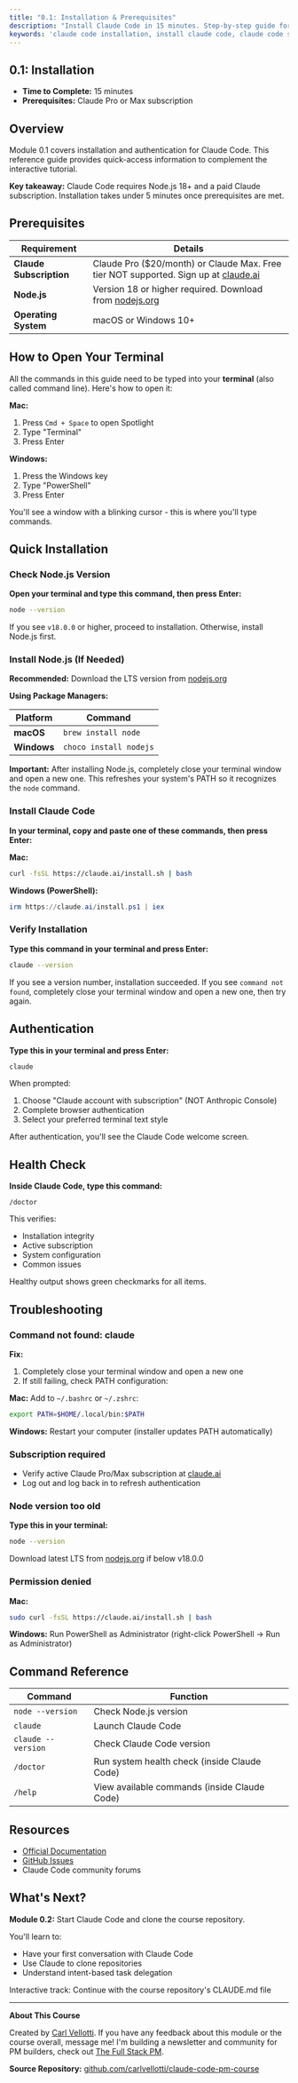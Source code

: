 ```yaml
---
title: "0.1: Installation & Prerequisites"
description: "Install Claude Code in 15 minutes. Step-by-step guide for Mac, Windows, Linux with prerequisites and troubleshooting for product managers."
keywords: 'claude code installation, install claude code, claude code setup, how to install claude code'
---
```


## 0.1: Installation

 - **Time to Complete:** 15 minutes
 - **Prerequisites:** Claude Pro or Max subscription

## Overview

Module 0.1 covers installation and authentication for Claude Code. This reference guide provides quick-access information to complement the interactive tutorial.

**Key takeaway:** Claude Code requires Node.js 18+ and a paid Claude subscription. Installation takes under 5 minutes once prerequisites are met.


## Prerequisites

| Requirement | Details |
|-------------|---------|
| **Claude Subscription** | Claude Pro ($20/month) or Claude Max. Free tier NOT supported. Sign up at [claude.ai](https://claude.ai/) |
| **Node.js** | Version 18 or higher required. Download from [nodejs.org](https://nodejs.org/) |
| **Operating System** | macOS or Windows 10+ |


## How to Open Your Terminal

All the commands in this guide need to be typed into your **terminal** (also called command line). Here's how to open it:

**Mac:**
1. Press `Cmd + Space` to open Spotlight
2. Type "Terminal"
3. Press Enter

**Windows:**
1. Press the Windows key
2. Type "PowerShell"
3. Press Enter

You'll see a window with a blinking cursor - this is where you'll type commands.


## Quick Installation

### Check Node.js Version

**Open your terminal and type this command, then press Enter:**

```bash
node --version
```

If you see `v18.0.0` or higher, proceed to installation. Otherwise, install Node.js first.

### Install Node.js (If Needed)

**Recommended:** Download the LTS version from [nodejs.org](https://nodejs.org/)

**Using Package Managers:**

| Platform | Command |
|----------|---------|
| **macOS** | `brew install node` |
| **Windows** | `choco install nodejs` |

**Important:** After installing Node.js, completely close your terminal window and open a new one. This refreshes your system's PATH so it recognizes the `node` command.

### Install Claude Code

**In your terminal, copy and paste one of these commands, then press Enter:**

**Mac:**
```bash
curl -fsSL https://claude.ai/install.sh | bash
```

**Windows (PowerShell):**
```powershell
irm https://claude.ai/install.ps1 | iex
```

### Verify Installation

**Type this command in your terminal and press Enter:**

```bash
claude --version
```

If you see a version number, installation succeeded. If you see `command not found`, completely close your terminal window and open a new one, then try again.


## Authentication

**Type this in your terminal and press Enter:**

```bash
claude
```

When prompted:
1. Choose "Claude account with subscription" (NOT Anthropic Console)
2. Complete browser authentication
3. Select your preferred terminal text style

After authentication, you'll see the Claude Code welcome screen.


## Health Check

**Inside Claude Code, type this command:**

```
/doctor
```

This verifies:
- Installation integrity
- Active subscription
- System configuration
- Common issues

Healthy output shows green checkmarks for all items.


## Troubleshooting

### Command not found: claude

**Fix:**
1. Completely close your terminal window and open a new one
2. If still failing, check PATH configuration:

**Mac:** Add to `~/.bashrc` or `~/.zshrc`:
```bash
export PATH=$HOME/.local/bin:$PATH
```

**Windows:** Restart your computer (installer updates PATH automatically)

### Subscription required

- Verify active Claude Pro/Max subscription at [claude.ai](https://claude.ai/)
- Log out and log back in to refresh authentication

### Node version too old

**Type this in your terminal:**
```bash
node --version
```

Download latest LTS from [nodejs.org](https://nodejs.org/) if below v18.0.0

### Permission denied

**Mac:**
```bash
sudo curl -fsSL https://claude.ai/install.sh | bash
```

**Windows:**
Run PowerShell as Administrator (right-click PowerShell → Run as Administrator)


## Command Reference

| Command | Function |
|---------|----------|
| `node --version` | Check Node.js version |
| `claude` | Launch Claude Code |
| `claude --version` | Check Claude Code version |
| `/doctor` | Run system health check (inside Claude Code) |
| `/help` | View available commands (inside Claude Code) |


## Resources

- [Official Documentation](https://docs.claude.com/en/docs/claude-code)
- [GitHub Issues](https://github.com/anthropics/claude-code/issues)
- Claude Code community forums


## What's Next?

**Module 0.2:** Start Claude Code and clone the course repository.

You'll learn to:
- Have your first conversation with Claude Code
- Use Claude to clone repositories
- Understand intent-based task delegation

Interactive track: Continue with the course repository's CLAUDE.md file


---

**About This Course**

Created by [Carl Vellotti](https://www.linkedin.com/in/carlvellotti/). If you have any feedback about this module or the course overall, message me! I'm building a newsletter and community for PM builders, check out [The Full Stack PM](https://fullstack-pm.com/subscribe).

**Source Repository:** [github.com/carlvellotti/claude-code-pm-course](https://github.com/carlvellotti/claude-code-pm-course)

